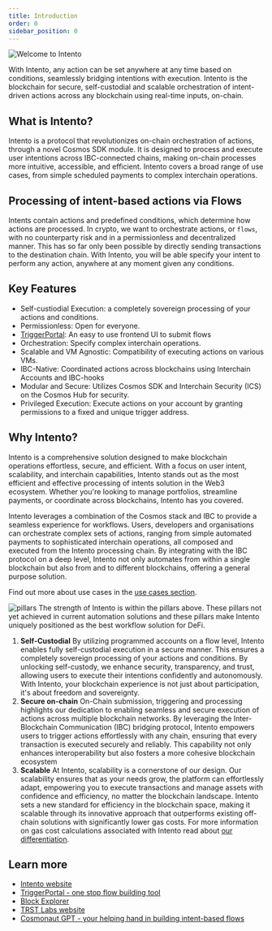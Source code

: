```yaml
---
title: Introduction
order: 0
sidebar_position: 0
---
```



![Welcome to Intento](/img/banner-alt.png)

With Intento, any action can be set anywhere at any time based on conditions, seamlessly bridging intentions with execution. Intento is the blockchain for secure, self-custodial and scalable orchestration of intent-driven actions across any blockchain using real-time inputs, on-chain.

## What is Intento?

Intento is a protocol that revolutionizes on-chain orchestration of actions, through a novel Cosmos SDK module. It is designed to process and execute user intentions across IBC-connected chains, making on-chain processes more intuitive, accessible, and efficient. Intento covers a broad range of use cases, from simple scheduled payments to complex interchain operations.

## Processing of intent-based actions via Flows

Intents contain actions and predefined conditions, which determine how actions are processed. In crypto, we want to orchestrate actions, or `flows`, with no counterparty risk and in a permissionless and decentralized manner. This has so far only been possible by directly sending transactions to the destination chain. With Intento, you will be able specify your intent to perform any action, anywhere at any moment given any conditions.

## Key Features

- Self-custiodial Execution: a completely sovereign processing of your actions and conditions.
- Permissionless: Open for everyone.
- [TriggerPortal](./intents/TriggerPortal): An easy to use frontend UI to submit flows
- Orchestration: Specify complex interchain operations.
- Scalable and VM Agnostic: Compatibility of executing actions on various VMs.
- IBC-Native: Coordinated actions across blockchains using Interchain Accounts and IBC-hooks
- Modular and Secure: Utilizes Cosmos SDK and Interchain Security (ICS) on the Cosmos Hub for security.
- Privileged Execution: Execute actions on your account by granting permissions to a fixed and unique trigger address.

## Why Intento?

Intento is a comprehensive solution designed to make blockchain operations effortless, secure, and efficient. With a focus on user intent, scalability, and interchain capabilities, Intento stands out as the most efficient and effective processing of intents solution in the Web3 ecosystem. Whether you're looking to manage portfolios, streamline payments, or coordinate across blockchains, Intento has you covered.

Intento leverages a combination of the Cosmos stack and IBC to provide a seamless experience for workflows. Users, developers and organisations can orchestrate complex sets of actions, ranging from simple automated payments to sophisticated interchain operations, all composed and executed from the Intento processing chain. By integrating with the IBC protocol on a deep level, Intento not only automates from within a single blockchain but also from and to different blockchains, offering a general purpose solution.

Find out more about use cases in the [use cases section](./background/use-cases).


![pillars](./images/pillars.png)
The strength of Intento is within the pillars above. These pillars not yet achieved in current automation solutions and these pillars make Intento uniquely positioned as the best workflow solution for DeFi.

1. **Self-Custodial**
By utilizing programmed accounts on a flow level, Intento enables fully self-custodial execution in a secure manner. This ensures a completely sovereign processing of your actions and conditions. By unlocking self-custody, we enhance security, transparency, and trust, allowing users to execute their intentions confidently and autonomously. With Intento, your blockchain experience is not just about participation, it's about freedom and sovereignty.
2. **Secure on-chain**
On-Chain submission, triggering and processing highlights our dedication to enabling seamless and secure execution of actions across multiple blockchain networks. By leveraging the Inter-Blockchain Communication (IBC) bridging protocol, Intento empowers users to trigger actions effortlessly with any chain, ensuring that every transaction is executed securely and reliably. This capability not only enhances interoperability but also fosters a more cohesive blockchain ecosystem
3. **Scalable**
At Intento, scalability is a cornerstone of our design. Our scalability ensures that as your needs grow, the platform can effortlessly adapt, empowering you to execute transactions and manage assets with confidence and efficiency, no matter the blockchain landscape. Intento sets a new standard for efficiency in the blockchain space, making it scalable through its innovative approach that outperforms existing off-chain solutions with significantly lower gas costs. For more information on gas cost calculations associated with Intento read about [our differentiation](./background/differentiation).

## Learn more

<!-- [Intento documentation](https://docs.intento.zone)

Other useful links -->

- [Intento website](https://intento.zone/)
- [TriggerPortal - one stop flow building tool](https://triggerportal.zone/)
- [Block Explorer](https://explorer.intento.zone/)
- [TRST Labs website](https://trstlabs.xyz/)
- [Cosmonaut GPT - your helping hand in building intent-based flows](https://chatgpt.com/g/g-cRhoPo6YH-cosmonaut/)
